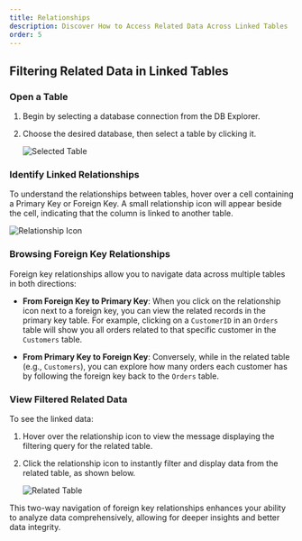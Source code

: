 ```yaml
---
title: Relationships
description: Discover How to Access Related Data Across Linked Tables
order: 5
---
```


## Filtering Related Data in Linked Tables

### Open a Table

1. Begin by selecting a database connection from the DB Explorer.
2. Choose the desired database, then select a table by clicking it.

   ![Selected Table](./selected-table.png)

### Identify Linked Relationships

To understand the relationships between tables, hover over a cell containing a Primary Key or Foreign Key. A small relationship icon will appear beside the cell, indicating that the column is linked to another table.

   ![Relationship Icon](./relationship-icon.png)

### Browsing Foreign Key Relationships

Foreign key relationships allow you to navigate data across multiple tables in both directions:

- **From Foreign Key to Primary Key**: When you click on the relationship icon next to a foreign key, you can view the related records in the primary key table. For example, clicking on a `CustomerID` in an `Orders` table will show you all orders related to that specific customer in the `Customers` table.

- **From Primary Key to Foreign Key**: Conversely, while in the related table (e.g., `Customers`), you can explore how many orders each customer has by following the foreign key back to the `Orders` table.

### View Filtered Related Data

To see the linked data:

1. Hover over the relationship icon to view the message displaying the filtering query for the related table.
2. Click the relationship icon to instantly filter and display data from the related table, as shown below.

   ![Related Table](./related-table.png)

This two-way navigation of foreign key relationships enhances your ability to analyze data comprehensively, allowing for deeper insights and better data integrity.
